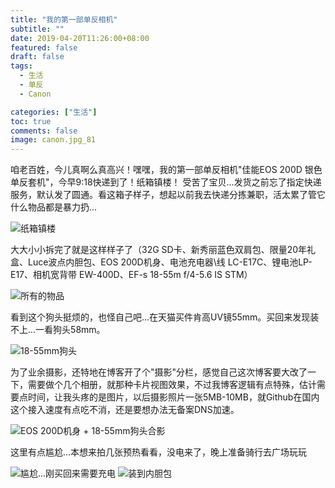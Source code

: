 ```yaml
---
title: "我的第一部单反相机"
subtitle: ""
date: 2019-04-20T11:26:00+08:00
featured: false
draft: false
tags:
  - 生活
  - 单反
  - Canon

categories: ["生活"]
toc: true
comments: false
image: canon.jpg_81
---
```


咱老百姓，今儿真啊么真高兴！嘿嘿，我的第一部单反相机"佳能EOS 200D 银色单反套机"，今早9:18快递到了！纸箱镇楼！ 
受苦了宝贝...发货之前忘了指定快递服务，默认发了圆通。看这箱子样子，想起以前我去快递分拣兼职，活太累了管它什么物品都是暴力扔...  

<Img src="sealing.jpg" alt="纸箱镇楼" />

大大小小拆完了就是这样样子了（32G SD卡、新秀丽蓝色双肩包、限量20年礼盒、Luce波点内胆包、EOS 200D机身、电池充电器\线 LC-E17C、锂电池LP-E17、相机宽背带 EW-400D、EF-s 18-55m f/4-5.6 IS STM）

<Img src="All the items.jpg" alt="所有的物品" />

看到这个狗头挺烦的，也怪自己吧...在天猫买件肯高UV镜55mm。买回来发现装不上...一看狗头58mm。

<Img src="The lens.jpg" alt="18-55mm狗头" />

为了业余摄影，还特地在博客开了个"摄影"分栏，感觉自己这次博客要大改了一下，需要做个几个相册，就那种卡片视图效果，不过我博客逻辑有点特殊，估计需要点时间，让我头疼的是图片，以后摄影照片一张5MB-10MB，就Github在国内这个接入速度有点吃不消，还是要想办法无备案DNS加速。

<Img src="Place the sample.jpg" alt="EOS 200D机身 + 18-55mm狗头合影" />
 
这里有点尴尬...本想来拍几张预热看看，没电来了，晚上准备骑行去广场玩玩

<Img src="electricity.jpg" alt="尴尬...刚买回来需要充电" />

<Img src="install.jpg" alt="装到内胆包" />

